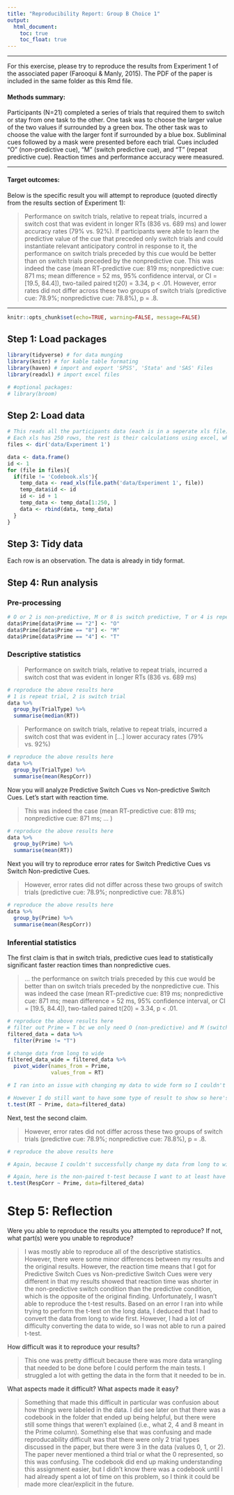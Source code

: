 ```yaml
---
title: "Reproducibility Report: Group B Choice 1"
output:
  html_document:
    toc: true
    toc_float: true
---
```


-------

For this exercise, please try to reproduce the results from Experiment 1 of the associated paper (Farooqui & Manly, 2015). The PDF of the paper is included in the same folder as this Rmd file. 

#### Methods summary: 

Participants (N=21) completed a series of trials that required them to switch or stay from one task to the other. One task was to choose the larger value of the two values if surrounded by a green box. The other task was to choose the value with the larger font if surrounded by a blue box. Subliminal cues followed by a mask were presented before each trial. Cues included "O" (non-predictive cue), "M" (switch predictive cue), and "T" (repeat predictive cue). Reaction times and performance accuracy were measured.

------

#### Target outcomes: 

Below is the specific result you will attempt to reproduce (quoted directly from the results section of Experiment 1):

> Performance on switch trials, relative to repeat trials, incurred a switch cost that was evident in longer RTs (836 vs. 689 ms) and lower accuracy rates (79% vs. 92%). If participants were able to learn the predictive value of the cue that preceded only switch trials and could instantiate relevant anticipatory control in response to it, the performance on switch trials preceded by this cue would be better than on switch trials preceded by the nonpredictive cue. This was indeed the case (mean RT-predictive cue: 819 ms; nonpredictive cue: 871 ms; mean difference = 52 ms, 95% confidence interval, or CI = [19.5, 84.4]), two-tailed paired t(20) = 3.34, p < .01. However, error rates did not differ across these two groups of switch trials (predictive cue: 78.9%; nonpredictive cue: 78.8%), p = .8.

------

```r
knitr::opts_chunk$set(echo=TRUE, warning=FALSE, message=FALSE)
```

## Step 1: Load packages

```r
library(tidyverse) # for data munging
library(knitr) # for kable table formating
library(haven) # import and export 'SPSS', 'Stata' and 'SAS' Files
library(readxl) # import excel files

# #optional packages:
# library(broom)
```

## Step 2: Load data

```r
# This reads all the participants data (each is in a seperate xls file) in and combines them into one dataframe
# Each xls has 250 rows, the rest is their calculations using excel, which we don't want in the data
files <- dir('data/Experiment 1')

data <- data.frame()
id <- 1
for (file in files){
  if(file != 'Codebook.xls'){
    temp_data <- read_xls(file.path('data/Experiment 1', file))
    temp_data$id <- id
    id <- id + 1
    temp_data <- temp_data[1:250, ]
    data <- rbind(data, temp_data)
  }
}
```

## Step 3: Tidy data

Each row is an observation. The data is already in tidy format.

## Step 4: Run analysis

### Pre-processing

```r
# O or 2 is non-predictive, M or 8 is switch predictive, T or 4 is repeat predictive; need to rename some of the values to make them consistent
data$Prime[data$Prime == "2"] <- "O"
data$Prime[data$Prime == "8"] <- "M"
data$Prime[data$Prime == "4"] <- "T"
```

### Descriptive statistics

> Performance on switch trials, relative to repeat trials, incurred a switch cost that was evident in longer RTs (836 vs. 689 ms) 

```r
# reproduce the above results here
# 1 is repeat trial, 2 is switch trial
data %>%
  group_by(TrialType) %>%
  summarise(median(RT))
```

> Performance on switch trials, relative to repeat trials, incurred a switch cost that was evident in [...] lower accuracy rates (79% vs. 92%)

```r
# reproduce the above results here
data %>%
  group_by(TrialType) %>%
  summarise(mean(RespCorr))
```

Now you will analyze Predictive Switch Cues vs Non-predictive Switch Cues. Let's start with reaction time.

> This was indeed the case (mean RT-predictive cue: 819 ms; nonpredictive cue: 871 ms; ... )

```r
# reproduce the above results here
data %>%
  group_by(Prime) %>%
  summarise(mean(RT))
```

Next you will try to reproduce error rates for Switch Predictive Cues vs Switch Non-predictive Cues.

> However, error rates did not differ across these two groups of switch trials (predictive cue: 78.9%; nonpredictive cue: 78.8%)

```r
# reproduce the above results here
data %>%
  group_by(Prime) %>%
  summarise(mean(RespCorr))
```

### Inferential statistics

The first claim is that in switch trials, predictive cues lead to statistically significant faster reaction times than nonpredictive cues.

> ... the performance on switch trials preceded by this cue would be better than on switch trials preceded by the nonpredictive cue. This was indeed the case (mean RT-predictive cue: 819 ms; nonpredictive cue: 871 ms; mean difference = 52 ms, 95% confidence interval, or CI = [19.5, 84.4]), two-tailed paired t(20) = 3.34, p < .01.

```r
# reproduce the above results here
# filter out Prime = T bc we only need O (non-predictive) and M (switch predictive) for this analysis
filtered_data = data %>%
  filter(Prime != "T")

# change data from long to wide 
filtered_data_wide = filtered_data %>%
  pivot_wider(names_from = Prime, 
              values_from = RT)

# I ran into an issue with changing my data to wide form so I couldn't do a paired t-test due to issues with the number of subjects in each condition. This is how I would have done the paired t-test: t.test(RT ~ Prime, paired=TRUE, data=filtered_data_wide)

# However I do still want to have some type of result to show so here's the non-paired t test:
t.test(RT ~ Prime, data=filtered_data)
```

Next, test the second claim.

> However, error rates did not differ across these two groups of switch trials (predictive cue: 78.9%; nonpredictive cue: 78.8%), p = .8.

```r
# reproduce the above results here

# Again, because I couldn't successfully change my data from long to wide, I couldn't do a paired t-test due. This is how I would have done the paired t-test: t.test(RespCorr ~ Prime, paired=TRUE, data=filtered_data_wide)

# Again, here is the non-paired t-test because I want to at least have some result to show: 
t.test(RespCorr ~ Prime, data=filtered_data)

```

# Step 5: Reflection

Were you able to reproduce the results you attempted to reproduce? If not, what part(s) were you unable to reproduce?

> I was mostly able to reproduce all of the descriptive statistics. However, there were some minor differences between my results and the original results. However, the reaction time means that I got for Predictive Switch Cues vs Non-predictive Switch Cues were very different in that my results showed that reaction time was shorter in the non-predictive switch condition than the predictive condition, which is the opposite of the original finding. Unfortunately, I wasn't able to reproduce the t-test results. Based on an error I ran into while trying to perform the t-test on the long data, I deduced that I had to convert the data from long to wide first. However, I had a lot of difficulty converting the data to wide, so I was not able to run a paired t-test. 

How difficult was it to reproduce your results? 

> This one was pretty difficult because there was more data wrangling that needed to be done before I could perform the main tests. I struggled a lot with getting the data in the form that it needed to be in.

What aspects made it difficult? What aspects made it easy?

> Something that made this difficult in particular was confusion about how things were labeled in the data. I did see later on that there was a codebook in the folder that ended up being helpful, but there were still some things that weren't explained (i.e., what 2, 4 and 8 meant in the Prime column). Something else that was confusing and made reproducability difficult was that there were only 2 trial types discussed in the paper, but there were 3 in the data (values 0, 1, or 2). The paper never mentioned a third trial or what the 0 represented, so this was confusing. The codebook did end up making understanding this assignment easier, but I didn't know there was a codebook until I had already spent a lot of time on this problem, so I think it could be made more clear/explicit in the future. 
